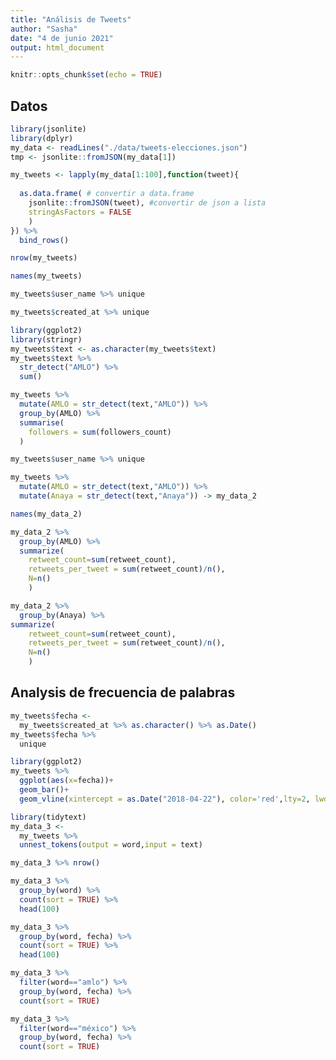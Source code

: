 ```yaml
---
title: "Análisis de Tweets"
author: "Sasha"
date: "4 de junio 2021"
output: html_document
---
```


```r
knitr::opts_chunk$set(echo = TRUE)
```

## Datos

```r
library(jsonlite)
library(dplyr)
my_data <- readLines("./data/tweets-elecciones.json")
tmp <- jsonlite::fromJSON(my_data[1])

my_tweets <- lapply(my_data[1:100],function(tweet){
  
  as.data.frame( # convertir a data.frame
    jsonlite::fromJSON(tweet), #convertir de json a lista
    stringAsFactors = FALSE
    )
}) %>% 
  bind_rows()
```

```r
nrow(my_tweets)
```

```r
names(my_tweets)
```

```r
my_tweets$user_name %>% unique
```

```r
my_tweets$created_at %>% unique

```

```r
library(ggplot2)
library(stringr)
my_tweets$text <- as.character(my_tweets$text)
my_tweets$text %>% 
  str_detect("AMLO") %>% 
  sum()
```

```r
my_tweets %>% 
  mutate(AMLO = str_detect(text,"AMLO")) %>% 
  group_by(AMLO) %>% 
  summarise(
    followers = sum(followers_count)
  )
```

```r
my_tweets$user_name %>% unique
```

```r

my_tweets %>% 
  mutate(AMLO = str_detect(text,"AMLO")) %>% 
  mutate(Anaya = str_detect(text,"Anaya")) -> my_data_2

```

```r
names(my_data_2)
```

```r
my_data_2 %>% 
  group_by(AMLO) %>% 
  summarize(
    retweet_count=sum(retweet_count),
    retweets_per_tweet = sum(retweet_count)/n(),
    N=n()
    )
```

```r
my_data_2 %>% 
  group_by(Anaya) %>% 
summarize(
    retweet_count=sum(retweet_count),
    retweets_per_tweet = sum(retweet_count)/n(),
    N=n()
    )
```

## Analysis de frecuencia de palabras

```r

my_tweets$fecha <-
  my_tweets$created_at %>% as.character() %>% as.Date()
my_tweets$fecha %>% 
  unique
```

```r
library(ggplot2)
my_tweets %>% 
  ggplot(aes(x=fecha))+
  geom_bar()+
  geom_vline(xintercept = as.Date("2018-04-22"), color='red',lty=2, lwd=1)
```

```r
library(tidytext)
my_data_3 <-
  my_tweets %>% 
  unnest_tokens(output = word,input = text)
```


```r
my_data_3 %>% nrow()
```

```r
my_data_3 %>% 
  group_by(word) %>% 
  count(sort = TRUE) %>% 
  head(100)
```

```r
my_data_3 %>% 
  group_by(word, fecha) %>% 
  count(sort = TRUE) %>% 
  head(100)
```

```r
my_data_3 %>% 
  filter(word=="amlo") %>% 
  group_by(word, fecha) %>% 
  count(sort = TRUE)
```


```r
my_data_3 %>% 
  filter(word=="méxico") %>% 
  group_by(word, fecha) %>% 
  count(sort = TRUE)
```

